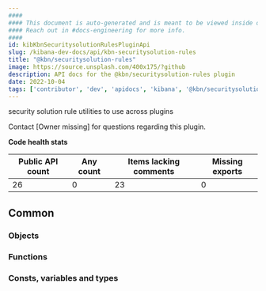```yaml
---
####
#### This document is auto-generated and is meant to be viewed inside our experimental, new docs system.
#### Reach out in #docs-engineering for more info.
####
id: kibKbnSecuritysolutionRulesPluginApi
slug: /kibana-dev-docs/api/kbn-securitysolution-rules
title: "@kbn/securitysolution-rules"
image: https://source.unsplash.com/400x175/?github
description: API docs for the @kbn/securitysolution-rules plugin
date: 2022-10-04
tags: ['contributor', 'dev', 'apidocs', 'kibana', '@kbn/securitysolution-rules']
---
```


security solution rule utilities to use across plugins

Contact [Owner missing] for questions regarding this plugin.

**Code health stats**

| Public API count  | Any count | Items lacking comments | Missing exports |
|-------------------|-----------|------------------------|-----------------|
| 26 | 0 | 23 | 0 |

## Common

### Objects
<DocDefinitionList data={kbnSecuritysolutionRulesObj.common.objects}/>

### Functions
<DocDefinitionList data={kbnSecuritysolutionRulesObj.common.functions}/>

### Consts, variables and types
<DocDefinitionList data={kbnSecuritysolutionRulesObj.common.misc}/>

